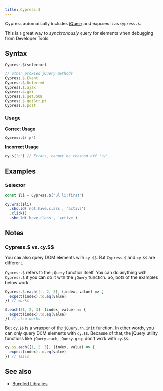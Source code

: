 ```yaml
---
title: Cypress.$
---
```


Cypress automatically includes [jQuery](http://jquery.com) and exposes it as
`Cypress.$`.

This is a great way to _synchronously_ query for elements when debugging from
Developer Tools.

## Syntax

```javascript
Cypress.$(selector)

// other proxied jQuery methods
Cypress.$.Event
Cypress.$.Deferred
Cypress.$.ajax
Cypress.$.get
Cypress.$.getJSON
Cypress.$.getScript
Cypress.$.post
```

### Usage

**<Icon name="check-circle" color="green" /> Correct Usage**

```javascript
Cypress.$('p')
```

**<Icon name="exclamation-triangle" color="red" /> Incorrect Usage**

```javascript
cy.$('p') // Errors, cannot be chained off 'cy'
```

## Examples

### Selector

```javascript
const $li = Cypress.$('ul li:first')

cy.wrap($li)
  .should('not.have.class', 'active')
  .click()
  .should('have.class', 'active')
```

## Notes

### Cypress.$ vs. cy.$$

You can also query DOM elements with `cy.$$`. But `Cypress.$` and `cy.$$` are
different.

`Cypress.$` refers to the `jQuery` function itself. You can do anything with
`Cypress.$` if you can do it with the `jQuery` function. So, both of the
examples below work.

```js
Cypress.$.each([1, 2, 3], (index, value) => {
  expect(index).to.eq(value)
}) // works
```

```js
$.each([1, 2, 3], (index, value) => {
  expect(index).to.eq(value)
}) // also works
```

But `cy.$$` is a wrapper of the `jQuery.fn.init` function. In other words, you
can only query DOM elements with `cy.$$`. Because of that, the jQuery utility
functions like `jQuery.each`, `jQuery.grep` don't work with `cy.$$`.

```js
cy.$$.each([1, 2, 3], (index, value) => {
  expect(index).to.eq(value)
}) // fails
```

## See also

- [Bundled Libraries](/guides/references/bundled-libraries)

